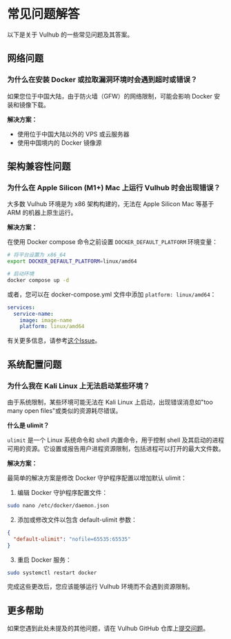 # 常见问题解答

以下是关于 Vulhub 的一些常见问题及其答案。

## 网络问题

### 为什么在安装 Docker 或拉取漏洞环境时会遇到超时或错误？

如果您位于中国大陆，由于防火墙（GFW）的网络限制，可能会影响 Docker 安装和镜像下载。

**解决方案：**

- 使用位于中国大陆以外的 VPS 或云服务器
- 使用中国境内的 Docker 镜像源

## 架构兼容性问题

### 为什么在 Apple Silicon (M1+) Mac 上运行 Vulhub 时会出现错误？

大多数 Vulhub 环境是为 x86 架构构建的，无法在 Apple Silicon Mac 等基于 ARM 的机器上原生运行。

**解决方案：**

在使用 Docker compose 命令之前设置 `DOCKER_DEFAULT_PLATFORM` 环境变量：

```bash
# 将平台设置为 x86_64
export DOCKER_DEFAULT_PLATFORM=linux/amd64

# 启动环境
docker compose up -d
```

或者，您可以在 docker-compose.yml 文件中添加 `platform: linux/amd64`：

```yaml
services:
  service-name:
    image: image-name
    platform: linux/amd64
```

有关更多信息，请参考[这个Issue](https://github.com/vulhub/vulhub/issues/478)。

## 系统配置问题

### 为什么我在 Kali Linux 上无法启动某些环境？

由于系统限制，某些环境可能无法在 Kali Linux 上启动，出现错误消息如"too many open files"或类似的资源耗尽错误。

**什么是 ulimit？**

`ulimit` 是一个 Linux 系统命令和 shell 内置命令，用于控制 shell 及其启动的进程可用的资源。它设置或报告用户进程资源限制，包括进程可以打开的最大文件数。

**解决方案：**

最简单的解决方案是修改 Docker 守护程序配置以增加默认 ulimit：

1. 编辑 Docker 守护程序配置文件：

```bash
sudo nano /etc/docker/daemon.json
```

2. 添加或修改文件以包含 default-ulimit 参数：

```json
{
  "default-ulimit": "nofile=65535:65535"
}
```

3. 重启 Docker 服务：

```bash
sudo systemctl restart docker
```

完成这些更改后，您应该能够运行 Vulhub 环境而不会遇到资源限制。

## 更多帮助

如果您遇到此处未提及的其他问题，请在 Vulhub GitHub 仓库上[提交问题](https://github.com/vulhub/vulhub/issues)。 
